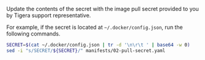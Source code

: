 Update the contents of the secret with the image pull secret provided to you by Tigera support representative.

For example, if the secret is located at `~/.docker/config.json`, run the following commands.

```bash
SECRET=$(cat ~/.docker/config.json | tr -d '\n\r\t ' | base64 -w 0)
sed -i "s/SECRET/${SECRET}/" manifests/02-pull-secret.yaml
```
